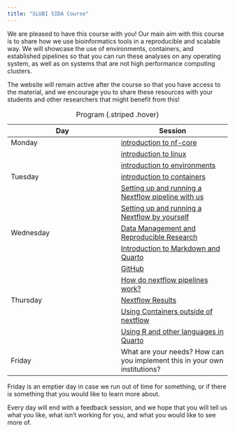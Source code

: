```yaml
---
title: "SLUBI SIDA Course"
---
```


We are pleased to have this course with you! Our main aim with this course is to share how we use bioinformatics tools in a reproducible and scalable way. We will showcase the use of environments, containers, and established pipelines so that you can run these analyses on any operating system, as well as on systems that are not high performance computing clusters. 

The website will remain active after the course so that you have access to the material, and we encourage you to share these resources with your students and other researchers that might benefit from this!


| Day  | Session  |
|--------|--------|
| Monday  | [introduction to nf-core](Day1Session1_nfcore.qmd)  |
|   | [introduction to linux](Day1Session2_linux.qmd)  |
|   | [introduction to environments](Day1Session3_pixi.qmd)  |
| Tuesday  | [introduction to containers](Day2Session1_containers.qmd)  |
| | [Setting up and running a Nextflow pipeline with us](Day2Session2_nextflow_handson.qmd)  |
| | [Setting up and running a Nextflow by yourself](Day2Session3_nextfow_own_choice.qmd)  |
| Wednesday  | [Data Management and Reproducible Research](Day3Session1_data_management.qmd)  |
|   | [Introduction to Markdown and Quarto](Day3Session2_quarto.qmd)  |
|   | [GitHub](Day3Session3_github.qmd)  |
|   | [How do nextflow pipelines work?](Day3Session4_nfcore_main.qmd)  |
| Thursday  | [Nextflow Results](Day4Session1_results.qmd)  |
|   | [Using Containers outside of nextflow](Day4Session2_use_containers.qmd)  |
|  | [Using R and other languages in Quarto](Day4Session3_r_in_quarto.qmd)  |
| Friday  | What are your needs? How can you implement this in your own institutions?  |

: Program {.striped .hover}

Friday is an emptier day in case we run out of time for something, or if there is something that you would like to learn more about.

Every day will end with a feedback session, and we hope that you will tell us what you like, what isn't working for you, and what you would like to see more of.